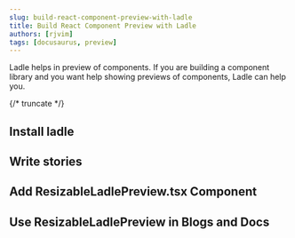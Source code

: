 ```yaml
---
slug: build-react-component-preview-with-ladle
title: Build React Component Preview with Ladle
authors: [rjvim]
tags: [docusaurus, preview]
---
```



Ladle helps in preview of components. If you are building a component library and you want help showing previews of components, Ladle can help you.

{/* truncate */}

## Install ladle

## Write stories

## Add ResizableLadlePreview.tsx Component

## Use ResizableLadlePreview in Blogs and Docs

<ResizableLadlePreview story="page--world" height={600} />
